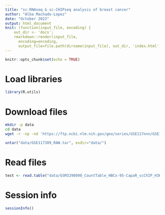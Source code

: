 ```yaml
---
title: "sc-RNAseq & sc-CHIPseq analysis of breast cancer"
author: "Alba Machado-Lopez"
date: "October 2022"
output: html_document
knit: (function(input_file, encoding) {
    out_dir <- 'docs';
    rmarkdown::render(input_file,
      encoding=encoding,
      output_file=file.path(dirname(input_file), out_dir, 'index.html'))})
---
```


```r
knitr::opts_chunk$set(echo = TRUE)
```

# Load libraries

```r
library(R.utils)
```


# Download files

```bash
mkdir -p data
cd data
wget -r -np -nd 'https://ftp.ncbi.nlm.nih.gov/geo/series/GSE117nnn/GSE117309/suppl/GSE117309_RAW.tar' -R "index.html*" # Omitting the index file
```


```r
untar("data/GSE117309_RAW.tar", exdir="data/")
```

# Read files

```r
test <- read.table("data/GSM3290890_CountTable_HBCx-95-CapaR_scChIP_H3K27me3_mm10.txt", header = T)
```


# Session info

```r
sessionInfo()
```

